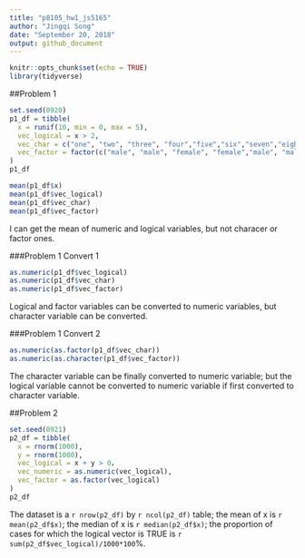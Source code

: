 ```yaml
---
title: "p8105_hw1_js5165"
author: "Jingqi Song"
date: "September 20, 2018"
output: github_document
---
```


```r
knitr::opts_chunk$set(echo = TRUE)
library(tidyverse)
```

##Problem 1
```r
set.seed(0920)
p1_df = tibble(
  x = runif(10, min = 0, max = 5),
  vec_logical = x > 2,
  vec_char = c("one", "two", "three", "four","five","six","seven","eight","nine","ten"),
  vec_factor = factor(c("male", "male", "female", "female","male", "male", "female", "female","male", "female"))
)
p1_df

mean(p1_df$x)
mean(p1_df$vec_logical)
mean(p1_df$vec_char)
mean(p1_df$vec_factor)
```
I can get the mean of numeric and logical variables, but not characer or factor ones.

###Problem 1 Convert 1 
```r

as.numeric(p1_df$vec_logical)
as.numeric(p1_df$vec_char)
as.numeric(p1_df$vec_factor)
```

Logical and factor variables can be converted to numeric variables, but character variable can be converted.

###Problem 1 Convert 2 
```r
as.numeric(as.factor(p1_df$vec_char))
as.numeric(as.character(p1_df$vec_factor))
```

The character variable can be finally converted to numeric variable; but the logical variable cannot be converted to numeric variable if first converted to character variable.

##Problem 2 
```r
set.seed(0921)
p2_df = tibble(
  x = rnorm(1000),
  y = rnorm(1000),
  vec_logical = x + y > 0，
  vec_numeric = as.numeric(vec_logical),
  vec_factor = as.factor(vec_logical)
)
p2_df

```

The dataset is a `r nrow(p2_df)` by `r ncol(p2_df)` table; 
the mean of x is `r mean(p2_df$x)`; the median of x is `r median(p2_df$x)`; 
the proportion of cases for which the logical vector is TRUE is `r sum(p2_df$vec_logical)/1000*100`%.






